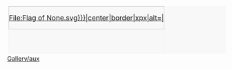 <table style="width:{{#expr:{{{width|180}}}+20}}px; float:left; border-collapse:collapse; margin:3px; background-color:#f8f8f8;"><tr><td style="height:{{#expr:{{{height|180}}}+20}}px; border:1px solid #CCCCCC; padding:0px;">[[{{{1|File:Flag of None.svg}}}|center|border|{{{width|180}}}x{{{height|180}}}px|alt={{{alt}}}|{{{2}}}]]</td></tr><tr style="border-right:1px solid #F0F0F0; border-bottom:1px solid #f0f0f0; border-left:1px solid #f0f0f0; vertical-align:top;"><td style="display:block; font-size:1em; height:{{#Expr:0.2+1.5*{{{lines|2}}}}}em; padding:0px;"><div class="gallerytext" style="height:{{#Expr:0.1+1.5*{{{lines|2}}}}}em; width:{{#expr:{{{width|180}}}+7}}px; line-height:1.3em; padding:2px 6px 1px 6px; overflow-y:auto; margin:0px; border:none; border-width:0px;">{{{2}}}&nbsp;</div></td></tr></table><noinclude>[[Category:內部模板|Gallery/aux]]</noinclude>